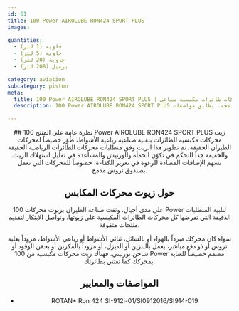 ```yaml
---
id: 61
title: 100 Power AIROLUBE RON424 SPORT PLUS
images:

quantities:
  - حاوية (1 لتر)
  - حاوية (5 لتر)
  - حاوية (20 لتر)
  - برميل (208 لتر)

category: aviation
subcategory: piston
meta:
  title: 100 Power AIROLUBE RON424 SPORT PLUS | زيت محركات طائرات مكبسية صناعي
  description: 100 Power AIROLUBE RON424 SPORT PLUS هو زيت صناعي لمحركات مكبسية رباعية الأشواط مصمم لمحركات الطائرات الرياضية الخفيفة والطائرات الخفيفة جداً. يقلل من تكوّن الرواسب والورنيش، ويحد من استهلاك الزيت، ويتضمن إضافات مضادة للرغوة لأداء مثالي في المحركات المزودة بصناديق تروس مدمجة. يطابق مواصفات ROTAN Ron 424 SI-912i-01/SI0912016/SI914-019.

---
```


<Header>
  ## نظرة عامة على المنتج
 100 Power AIROLUBE RON424 SPORT PLUS زيت محركات مكبسية للطائرات بتقنية صناعية رباعية الأشواط، طُوّر خصيصاً لمحركات الطيران الخفيفة. تم تطوير هذا الزيت وفق متطلبات محركات الطائرات الرياضية الخفيفة والخفيفة جداً للتحكم في تكوّن الحمأة والورنيش والمساعدة في تقليل استهلاك الزيت. تسهم الإضافات المضادة للرغوة في تعزيز الكفاءة، خصوصاً للمحركات التي تعمل بصندوق تروس مدمج.

  ## حول زيوت محركات المكابس
  على مدى أجيال، وثقت صناعة الطيران بزيوت محركات 100 Power لتلبية المتطلبات الدقيقة التي تفرضها كل محركات الطائرات المكبسية على زيوتها. ونواصل الابتكار لتقديم منتجات متفوقة.

  سواء كان محركك مبرداً بالهواء أو بالسائل، ثنائي الأشواط أو رباعي الأشواط، مزوداً بعلبة تروس أو ذو دفع مباشر، يعمل بالبنزين أو الديزل، أو مزوداً بالمكربن أو بحقن الوقود أو شاحن توربيني، فهناك زيت محركات مكبسية من 100 Power مصمم خصيصاً للعناية بمحركك كما تعتني بطائرتك.

  ## المواصفات والمعايير
  - ROTAN* Ron 424 SI-912i-01/SI0912016/SI914-019

</Header>

